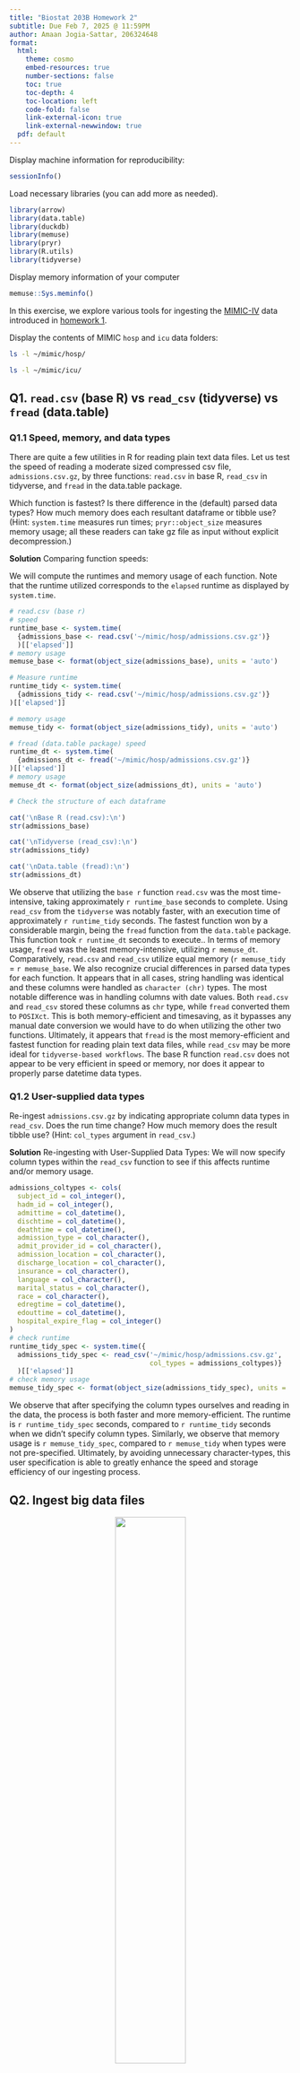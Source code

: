 ```yaml
---
title: "Biostat 203B Homework 2"
subtitle: Due Feb 7, 2025 @ 11:59PM
author: Amaan Jogia-Sattar, 206324648
format:
  html:
    theme: cosmo
    embed-resources: true
    number-sections: false
    toc: true
    toc-depth: 4
    toc-location: left
    code-fold: false
    link-external-icon: true
    link-external-newwindow: true
  pdf: default
---
```


Display machine information for reproducibility:
```r
sessionInfo()
```

Load necessary libraries (you can add more as needed).
```r
library(arrow)
library(data.table)
library(duckdb)
library(memuse)
library(pryr)
library(R.utils)
library(tidyverse)
```

Display memory information of your computer
```r
memuse::Sys.meminfo()
```

In this exercise, we explore various tools for ingesting the [MIMIC-IV](https://physionet.org/content/mimiciv/3.1/) data introduced in [homework 1](https://ucla-biostat-203b.github.io/2025winter/hw/hw1/hw1.html).

Display the contents of MIMIC `hosp` and `icu` data folders:

```bash
ls -l ~/mimic/hosp/
```

```bash
ls -l ~/mimic/icu/
```

## Q1. `read.csv` (base R) vs `read_csv` (tidyverse) vs `fread` (data.table)

### Q1.1 Speed, memory, and data types

There are quite a few utilities in R for reading plain text data files. Let us test the speed of reading a moderate sized compressed csv file, `admissions.csv.gz`, by three functions: `read.csv` in base R, `read_csv` in tidyverse, and `fread` in the data.table package.

Which function is fastest? Is there difference in the (default) parsed data types? How much memory does each resultant dataframe or tibble use? (Hint: `system.time` measures run times; `pryr::object_size` measures memory usage; all these readers can take gz file as input without explicit decompression.) 

**Solution** Comparing function speeds:

We will compute the runtimes and memory usage of each function. Note that the runtime utilized corresponds to the `elapsed` runtime as displayed by `system.time`. 
```r
# read.csv (base r) 
# speed
runtime_base <- system.time(
  {admissions_base <- read.csv('~/mimic/hosp/admissions.csv.gz')}
  )[['elapsed']]
# memory usage
memuse_base <- format(object_size(admissions_base), units = 'auto')
```

```r
# Measure runtime
runtime_tidy <- system.time(
  {admissions_tidy <- read.csv('~/mimic/hosp/admissions.csv.gz')}
)[['elapsed']]

# memory usage
memuse_tidy <- format(object_size(admissions_tidy), units = 'auto')
```

```r
# fread (data.table package) speed
runtime_dt <- system.time(
  {admissions_dt <- fread('~/mimic/hosp/admissions.csv.gz')}
)[['elapsed']]
# memory usage
memuse_dt <- format(object_size(admissions_dt), units = 'auto')
```

```r
# Check the structure of each dataframe

cat('\nBase R (read.csv):\n')
str(admissions_base)

cat('\nTidyverse (read_csv):\n')
str(admissions_tidy)

cat('\nData.table (fread):\n')
str(admissions_dt)
```

We observe that utilizing the `base r` function `read.csv` was the most time-intensive, taking approximately `r runtime_base` seconds to complete. Using `read_csv` from the `tidyverse` was notably faster, with an execution time of approximately `r runtime_tidy` seconds. The fastest function won by a considerable margin, being the `fread` function from the `data.table` package. This function took `r runtime_dt` seconds to execute.. 
In terms of memory usage, `fread` was the least memory-intensive, utilizing `r memuse_dt`. Comparatively, `read.csv` and `read_csv` utilize equal memory (`r memuse_tidy` = `r memuse_base`. 
We also recognize crucial differences in parsed data types for each function. It appears that in all cases, string handling was identical and these columns were handled as `character (chr)` types. The most notable difference was in handling columns with date values. Both `read.csv` and `read_csv` stored these columns as `chr` type, while `fread` converted them to `POSIXct`. This is both memory-efficient and timesaving, as it bypasses any manual date conversion we would have to do when utilizing the other two functions. Ultimately, it appears that `fread` is the most memory-efficient and fastest function for reading plain text data files, while `read_csv` may be more ideal for `tidyverse-based workflows`. The base R function `read.csv` does not appear to be very efficient in speed or memory, nor does it appear to properly parse datetime data types. 

### Q1.2 User-supplied data types

Re-ingest `admissions.csv.gz` by indicating appropriate column data types in `read_csv`. Does the run time change? How much memory does the result tibble use? (Hint: `col_types` argument in `read_csv`.)

**Solution** Re-ingesting with User-Supplied Data Types:
We will now specify column types within the `read_csv` function to see if this affects runtime and/or memory usage.
```r
admissions_coltypes <- cols(
  subject_id = col_integer(),
  hadm_id = col_integer(),
  admittime = col_datetime(),
  dischtime = col_datetime(),
  deathtime = col_datetime(),
  admission_type = col_character(),
  admit_provider_id = col_character(),
  admission_location = col_character(),
  discharge_location = col_character(),
  insurance = col_character(),
  language = col_character(),
  marital_status = col_character(),
  race = col_character(),
  edregtime = col_datetime(),
  edouttime = col_datetime(),
  hospital_expire_flag = col_integer()
)
# check runtime 
runtime_tidy_spec <- system.time({
  admissions_tidy_spec <- read_csv('~/mimic/hosp/admissions.csv.gz',
                                   col_types = admissions_coltypes)}
  )[['elapsed']]
# check memory usage
memuse_tidy_spec <- format(object_size(admissions_tidy_spec), units = 'auto')
```
We observe that after specifying the column types ourselves and reading in the data, the process is both faster and more memory-efficient. The runtime is `r runtime_tidy_spec` seconds, compared to `r runtime_tidy` seconds when we didn't specify column types. Similarly, we observe that memory usage is `r memuse_tidy_spec`, compared to `r memuse_tidy` when types were not pre-specified. Ultimately, by avoiding unnecessary character-types, this user specification is able to greatly enhance the speed and storage efficiency of our ingesting process.

## Q2. Ingest big data files
<p align="center">
  <img src="./bigfile.png" width="50%">
</p>
Let us focus on a bigger file, `labevents.csv.gz`, which is about 130x bigger than `admissions.csv.gz`.
```bash
ls -l ~/mimic/hosp/labevents.csv.gz
```
Display the first 10 lines of this file.
```bash
zcat < ~/mimic/hosp/labevents.csv.gz | head -10
```

### Q2.1 Ingest `labevents.csv.gz` by `read_csv`

<p align="center">
  <img src="./readr_logo.png" width="20%">
</p>
Try to ingest `labevents.csv.gz` using `read_csv`. What happens? If it takes more than 3 minutes on your computer, then abort the program and report your findings. 

**Solution**: Ingesting Large File
When you try to ingest `labevents.csv.gz` using `read.csv`, the runtime is quite large due to the large file size, as well as the manner in which the function loads everything into memory at once. As such, if you only need a smaller subset of the data or you can process it in a more piecewise fashion, other data ingestion tools may be a much faster bet.
```r
#| eval: false
system.time({
  labevents_tidy <- read_csv('~/mimic/hosp/labevents.csv.gz')
})
```
I allowed this cell to run for approximately ten minutes (in one particular instance), and the file was eventually read. However, this is a time- and memory-intensive operation to be run locally, so a workaround solution may be warranted. It appears that the large file size and default data parsing may both be contributing to the time-intensive nature of this procedure, so we may consider ingesting only a subset of the data and/or specifying data types beforehand.

### Q2.2 Ingest selected columns of `labevents.csv.gz` by `read_csv`

Try to ingest only columns `subject_id`, `itemid`, `charttime`, and `valuenum` in `labevents.csv.gz` using `read_csv`.  Does this solve the ingestion issue? (Hint: `col_select` argument in `read_csv`.)

**Solution** Ingesting Selected Columns:
``` r
#| eval: false
system.time({
  labevents_filtered <- read_csv('~/mimic/hosp/labevents.csv.gz',
                                 col_select = c(
                                   subject_id,
                                   itemid,
                                   charttime,
                                   valuenum
                                 ))
})
```
Selecting a smaller subset of columns did improve our ingestion issue, though it still took quite a bit of time to read in the data (just shy of three minutes, in one particular instance). This is still a marked improvement from the 10+ minutes elapsed while running the prior cell. Ultimately, only selecting the columns that will be required for subsequent analyses is an excellent strategy when dealing with large datasets, but if runtime issues persist, more memory-efficient ingestion processes should be considered. After all, the function is still loading all the data into memory, which is ideal for smaller csv files but may be too time and memory-intensive for particularly large files. As a result, partitioning files via `parquet` may be more optimal and a better use of time. 

### Q2.3 Ingest a subset of `labevents.csv.gz`

<p align="center">
  <img src="./linux_logo.png" width="20%">
</p>

Our first strategy to handle this big data file is to make a subset of the `labevents` data.  Read the [MIMIC documentation](https://mimic.mit.edu/docs/iv/modules/hosp/labevents/) for the content in data file `labevents.csv`.

In later exercises, we will only be interested in the following lab items: creatinine (50912), potassium (50971), sodium (50983), chloride (50902), bicarbonate (50882), hematocrit (51221), white blood cell count (51301), and glucose (50931) and the following columns: `subject_id`, `itemid`, `charttime`, `valuenum`. Write a Bash command to extract these columns and rows from `labevents.csv.gz` and save the result to a new file `labevents_filtered.csv.gz` in the current working directory. (Hint: Use `zcat <` to pipe the output of `labevents.csv.gz` to `awk` and then to `gzip` to compress the output. Do **not** put `labevents_filtered.csv.gz` in Git! To save render time, you can put `#| eval: false` at the beginning of this code chunk. TA will change it to `#| eval: true` before rendering your qmd file.)

Display the first 10 lines of the new file `labevents_filtered.csv.gz`. How many lines are in this new file, excluding the header? How long does it take `read_csv` to ingest `labevents_filtered.csv.gz`?

**Solution**: Subset Large File
```bash
#| eval: false
zcat < ~/mimic/hosp/labevents.csv.gz | 
awk -F, 'BEGIN {OFS=","; print "subject_id,itemid,charttime,valuenum"}
  NR > 1 && ($5 == 50912 || $5 == 50971 || $5 == 50983 || $5 == 50902 || 
             $5 == 50882 || $5 == 51221 || $5 == 51301 || $5 == 50931) {
    print $2, $5, $7, $10
}' | gzip > labevents_filtered.csv.gz
# Count the number of rows, excluding header
zcat labevents_filtered.csv.gz | tail -n +2 | wc -l
```

We observe that there are 32,679,896 lines, excluding our header. Now, we will display the first ten lines of our new file. Since we are including the header in this file, we can add an extra line in the `head` parameter: 
```bash
zcat labevents_filtered.csv.gz | head -11
```
Lastly, we can measure how long it takes for `read_csv` to ingest `labevents_filtered.csv.gz`:
```r
runtime_filtered <- system.time({
  labevents_filtered <- read_csv('labevents_filtered.csv.gz')
})[['elapsed']]
```
We observe that it takes `r runtime_filtered` seconds to ingest `labevents_filtered.csv.gz` using `read_csv`.
### Q2.4 Ingest `labevents.csv` by Apache Arrow

<p align="center">
  <img src="./arrow_logo.png" width="30%">
</p>

Our second strategy is to use [Apache Arrow](https://arrow.apache.org/) for larger-than-memory data analytics. Unfortunately Arrow does not work with gz files directly. First decompress `labevents.csv.gz` to `labevents.csv` and put it in the current working directory (do not add it in git!). To save render time, put `#| eval: false` at the beginning of this code chunk. TA will change it to `#| eval: true` when rendering your qmd file.

Then use [`arrow::open_dataset`](https://arrow.apache.org/docs/r/reference/open_dataset.html) to ingest `labevents.csv`, select columns, and filter `itemid` as in Q2.3. How long does the ingest+select+filter process take? Display the number of rows and the first 10 rows of the result tibble, and make sure they match those in Q2.3. (Hint: use `dplyr` verbs for selecting columns and filtering rows.)

Write a few sentences to explain what is Apache Arrow. Imagine you want to explain it to a layman in an elevator. 

**Solution** Ingesting Using Apache Arrow:
First, we will decompress `labevents.csv.gz` to `labevents.csv` and place it in our current working directory.
```bash
#| eval: false
gunzip -c ~/mimic/hosp/labevents.csv.gz > labevents.csv
```
Next, we will use `arrow::open_dataset` to ingest `labevents.csv`, select columns, and filter `itemid` in accordance with the guidelines established in the previous exercise.

```r
# Time the operation
# Use open_dataset to ingest file
# select columns 
# filter itemid
# arrange by subject_id, charttime, itemid
runtime_arrow <- system.time({
  labevents_filtered <- arrow::open_dataset(
    'labevents.csv', 
    format = 'csv') %>%
    select(subject_id, itemid, charttime, valuenum) %>%
    filter(itemid %in% c(
      50912, 
      50971, 
      50983, 
      50902, 
      50882, 
      51221, 
      51301, 
      50931)) %>%
    collect() %>%
    arrange(subject_id, charttime, itemid)
})[['elapsed']]
print(nrow(labevents_filtered))
print(head(labevents_filtered, 10))
```
Note: Since the operation above has consistently taken < 1 minute to execute locally, I have decided to exclude the `eval = false` specification. 

We observe that the operation took just `r runtime_arrow` seconds, which is much faster than the operations we conducted that were reliant upon local memory. We also display the number of rows, as well as the first ten rows of the filtered dataset. There appear to be 32,679,896 rows. The first ten lines are displayed above.

Comparing this with the first ten rows we displayed in the previous exercise, we have obtained an identical result.

Here is an abridged explanation of Apache Arrow: 
Apache Arrow is a platform utilizing an in-memory, columnar format framework that reduces the memory and CPU toll associated with processing data. It is language-agnostic. It is optimized for handling large-scale data, with its columnar formatting minimizing waste of serialization and deserialization by standardizing the process outright. It also eases the process of data transfer between platforms, as well as moving data from one programming language to another. Technical details aside, it essentially makes data handling much more efficient and versatile.

### Q2.5 Compress `labevents.csv` to Parquet format and ingest/select/filter

<p align="center">
  <img src="./parquet_logo.png" width="30%">
</p>

Re-write the csv file `labevents.csv` in the binary Parquet format (Hint: [`arrow::write_dataset`](https://arrow.apache.org/docs/r/reference/write_dataset.html).) How large is the Parquet file(s)? How long does the ingest+select+filter process of the Parquet file(s) take? Display the number of rows and the first 10 rows of the result tibble and make sure they match those in Q2.3. (Hint: use `dplyr` verbs for selecting columns and filtering rows.)

Write a few sentences to explain what is the Parquet format. Imagine you want to explain it to a layman in an elevator.
**Solution**: Parquet Formatting
```r
# Write the parquet file
  arrow::write_dataset(
  arrow::open_dataset('labevents.csv', format = 'csv'), 
  path = 'part-0.parquet', 
  format = 'parquet'
)
# Measure runtime
# Ingestion, Selection, and Filtering step
runtime_parquet <- system.time({
  labevents_parquet <- arrow::open_dataset('part-0.parquet', 
                      format = 'parquet') %>%
    select(subject_id, itemid, charttime, valuenum) %>%
    filter(itemid %in% c(
      50912, 
      50971, 
      50983, 
      50902, 
      50882, 
      51221, 
      51301, 
      50931)) %>%
    arrange(subject_id, charttime, itemid) %>%
    collect()
})[['elapsed']]
print(nrow(labevents_parquet))
print(head(labevents_parquet, 10))

```
Total runtime for the ingestion, selection, and filtering process was `r runtime_parquet` seconds. Once again, we observe that there are 32,679,896 rows in the dataset. We compare the first ten lines with those in 2.4, verifying an identical result. We note that the first ten rows in 2.3 are not sorted in the same manner, and thus a mismatch is to be expected.

Here is an abridged explanation of the `parquet` file format: The `parquet` format is an open-source, `columnar` file format. In other words, it is column-oriented, as compared to the row-oriented structure of the `csv` file format. This means that every separate column is independently accessible, and data is intuitively organized within columns as opposed to rows. This makes the file format a fantastic candidate for column-wise parallel processing operations. Additionally, this columnar format can minimize file sizes when compared to standard `csv` files. If you are only working with a particular subset of columns, this file format may greatly speed up your workflow and reduce storage and memory tolls. For instance, if you wanted to perform operations on a column within a `csv` file format, you would need to read in the entire file. Conversely, you can access specific columns in isolation using the `parquet` format. Ultimately, this file format allows you to partition particularly sizable datasets into columns and perform operations independently, which maximizes efficiency for column-oriented data tasks and ultimately enables faster processing.

### Q2.6 DuckDB
<p align="center">
  <img src="./duckdb_logo.png" width="20%">
</p>
Ingest the Parquet file, convert it to a DuckDB table by [`arrow::to_duckdb`](https://arrow.apache.org/docs/r/reference/to_duckdb.html), select columns, and filter rows as in Q2.5. How long does the ingest+convert+select+filter process take? Display the number of rows and the first 10 rows of the result tibble and make sure they match those in Q2.3. (Hint: use `dplyr` verbs for selecting columns and filtering rows.)

Write a few sentences to explain what is DuckDB. Imagine you want to explain it to a layman in an elevator.
**Solution** DuckDB Formatting:
```r
runtime_duckdb <- system.time({
  labevents_duckdb <- arrow::to_duckdb(labevents_parquet) %>%
    select(subject_id, itemid, charttime, valuenum) %>%
    filter(itemid %in% c(
      50912, 
      50971, 
      50983, 
      50902, 
      50882, 
      51221, 
      51301, 
      50931)) %>%
    arrange(subject_id, charttime, itemid) %>%
    collect()
})[['elapsed']]
print(nrow(labevents_duckdb))
print(head(labevents_duckdb, 10))
```
We observe that the ingestion, conversion, selection, and filtering step took `r runtime_duckdb` seconds to execute. Once again, we observe that there are 32,679.896 rows in the dataset, and upon inspection, the ten-line preview of our resulting tibble is identical to previous results. Once again, we note that there was no sorting done in Q2.3, making mismatches in the `head` preview an expected result.

Here is an abridged explanation of DuckDB: DuckDB is an analytical database system that can efficiently process large data. It is unique in that it operates locally within your current application or notebook framework, making it simpler and easier to use. It utilizes a columnar file format, similar to `parquet`, and horizontally slices data into `row groups` within each column. This architecture makes it easy to query large datasets locally and with a single server. It integrates well with the tools that data professionals may use on `DataFrames`, like `Pandas` and `Polars`. Notably, it also allows you to run `SQL` queries and operations directly with no overhead requiremenmt. This interoperability makes it an extremely popular tool for data professionals with a variety of tech stacks. Ultimately, the tool bypasses the need for complicated setups and allows users access to powerful data processing tools at smaller scale than traditional distributed processing frameworks.  
## Q3. Ingest and filter `chartevents.csv.gz`

[`chartevents.csv.gz`](https://mimic.mit.edu/docs/iv/modules/icu/chartevents/) contains all the charted data available for a patient. During their ICU stay, the primary repository of a patient’s information is their electronic chart. The `itemid` variable indicates a single measurement type in the database. The `value` variable is the value measured for `itemid`. The first 10 lines of `chartevents.csv.gz` are
```bash
zcat < ~/mimic/icu/chartevents.csv.gz | head -10
```
How many rows? 433 million.
```bash
#| eval: false
zcat < ~/mimic/icu/chartevents.csv.gz | tail -n +2 | wc -l
```
[`d_items.csv.gz`](https://mimic.mit.edu/docs/iv/modules/icu/d_items/) is the dictionary for the `itemid` in `chartevents.csv.gz`.
```bash
zcat < ~/mimic/icu/d_items.csv.gz | head -10
```
In later exercises, we are interested in the vitals for ICU patients: heart rate (220045), mean non-invasive blood pressure (220181), systolic non-invasive blood pressure (220179), body temperature in Fahrenheit (223761), and respiratory rate (220210). Retrieve a subset of `chartevents.csv.gz` only containing these items, using the favorite method you learnt in Q2. 

Document the steps and show code. Display the number of rows and the first 10 rows of the result tibble.
**Solution**: Ingest and Filter ChartEvents

We will utilize `Apache Arrow` to efficiently write this dataset as a `parquet` file. Next, we will select the four key columns we specified in previous exercise. In this step, we will also be filtering for only the relevant vital measurements as specified above. In detail, here is the process that occurs below: 
- We utilize `arrow::write_dataset` to create our `parquet` file format from our `csv.gz` file. We specify the file path and will utilize this `parquet` file folder in subsequent steps. 
- We create `chartevents_filtered`, first referencing our `chartevents.parquet` file path we established in the previous segment of code. We filter this dataset using `dplyr` methods, the first of which involves using `select` to specify columns of interest. These are the same four columns we have been using across these exercises. We proceed to `filter` the rows for the particular vital measurements specified above. We then sort using `arrange`, by three of our four columns, such that the first ten lines of our resulting dataset will be identical to those in previous exercises. Lastly, we aggregate all of this information into our new, filtered dataset using `collect`.
- We obtain the number of rows in our `chartevents_filtered` dataset using `nrow`. We display the first ten rows of the dataset using `head`. 

```r
#| eval: false
# Convert the compressed chartevents file to parquet format
arrow::write_dataset(
  open_dataset('~/mimic/icu/chartevents.csv.gz',
               format = 'csv'),
  path = 'chartevents.parquet',
  format = 'parquet'
)
```

```r
# Ingestion, Selection, and Filtering Step
  chartevents_filtered <- arrow::open_dataset('chartevents.parquet',
                      format = 'parquet') %>%
    select(subject_id, itemid, charttime, valuenum) %>%
    filter(itemid %in% c(
      220045,
      220181,
      220179,
      223761,
      220210)) %>%
    arrange(subject_id, charttime, itemid) %>%
    collect()
# Obtain number of rows
print(nrow(chartevents_filtered))
# Display the first ten rows
print(head(chartevents_filtered, 10))
```
We observe that there are 30,195,426 rows in this filtered dataset. The first ten lines are displayed above.
